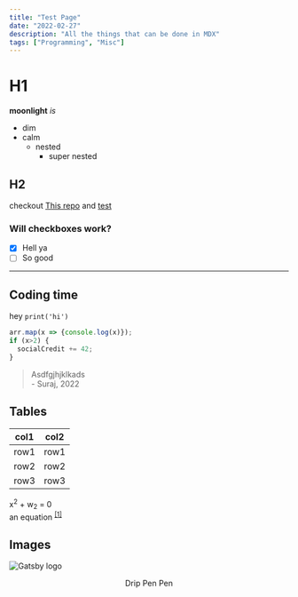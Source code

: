 ```yaml
---
title: "Test Page"
date: "2022-02-27"
description: "All the things that can be done in MDX"
tags: ["Programming", "Misc"]
---
```


# H1

**moonlight** *is* 
- dim
- calm
    - nested
        - super nested

## H2

checkout <a href='https://github.com/StoicSun/info-base' target="_blank" rel='noreferrer'>This repo</a> and [test](/articles/test)

### Will checkboxes work?

- [x] Hell ya
- [ ] So good

---  

## Coding time
hey `print('hi')`
```javascript
arr.map(x => {console.log(x)});
if (x>2) {
  socialCredit += 42;
}
```

> Asdfgjhjklkads   
\- Suraj, 2022

## Tables
|col1|col2|
|----|----|
row1|row1
row2|row2
row3|row3

x<sup>2</sup> + w<sub>2</sub> = 0  
an equation <sup>[[1]](https://en.wikipedia.org/wiki/Equation)</sup>

## Images

![Gatsby logo](https://preview.redd.it/7by1wlrdjob61.jpg?width=960&crop=smart&auto=webp&s=59a9862a00b684f94e568861b35ff5ba44b59911)
<p align="center">Drip Pen Pen</p>